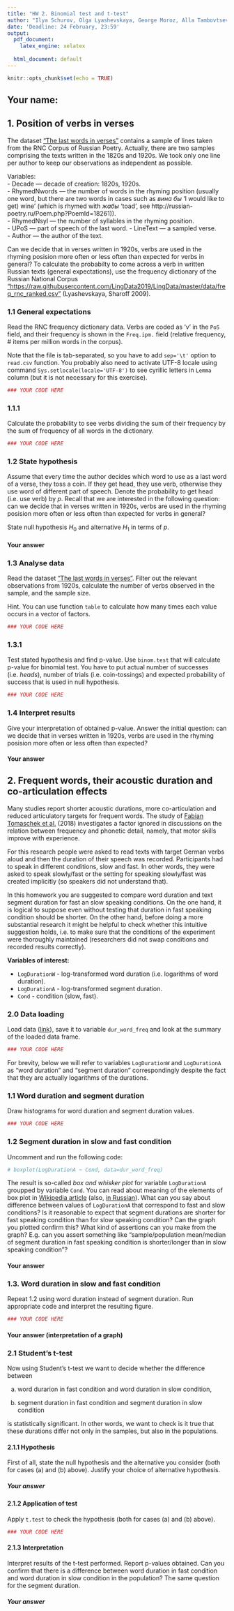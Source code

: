 ```yaml
---
title: "HW 2. Binomial test and t-test"
author: "Ilya Schurov, Olga Lyashevskaya, George Moroz, Alla Tambovtseva"
date: 'Deadline: 24 February, 23:59'
output:
  pdf_document:
    latex_engine: xelatex
    
  html_document: default
---
```


```r
knitr::opts_chunk$set(echo = TRUE)
```

## Your name: 

## 1. Position of verbs in verses

The dataset [“The last words in verses”](https://raw.githubusercontent.com/LingData2019/LingData/master/data/poetry_last_in_lines.csv) contains a sample of lines taken from the RNC Corpus of Russian Poetry. Actually, there are two samples comprising the texts written in the 1820s and 1920s. We took only one line per author to keep our observations as independent as possible. 

Variables:  
- Decade — decade of creation: 1820s, 1920s.  
- RhymedNwords — the number of words in the rhyming position (usually one word, but there are two words in cases such as _вина бы_ 'I would like to get) wine' (which is rhymed with _жабы_ 'toad', see http://russian-poetry.ru/Poem.php?PoemId=18261)).  
- RhymedNsyl — the number of syllables in the rhyming position.  
- UPoS — part of speech of the last word. 
- LineText — a sampled verse.  
- Author — the author of the text.  

Can we decide that in verses written in 1920s, verbs are used in the rhyming posision more often or less often than expected for verbs in general? To calculate the probabilty to come across a verb in written Russian texts (general expectations), use the frequency dictionary of the Russian National Corpus ["https://raw.githubusercontent.com/LingData2019/LingData/master/data/freq_rnc_ranked.csv"]("https://raw.githubusercontent.com/LingData2019/LingData/master/data/freq_rnc_ranked.csv") (Lyashevskaya, Sharoff 2009). 

### 1.1 General expectations

Read the RNC frequency dictionary data. Verbs are coded as 'v' in the `PoS` field, and their frequency is shown in the `Freq.ipm.` field (relative frequency, # items per million words in the corpus).

Note that the file is tab-separated, so you have to add `sep='\t'` option to `read.csv` function. You probably also need to activate UTF-8 locale using command `Sys.setlocale(locale='UTF-8')` to see cyrillic letters in `Lemma` column (but it is not necessary for this exercise).

```r
### YOUR CODE HERE
```

### 1.1.1

Calculate the probability to see verbs dividing the sum of their frequency by the sum of frequency of all words in the dictionary.

```r
### YOUR CODE HERE
```

### 1.2 State hypothesis

Assume that every time the author decides which word to use as a last word of a verse, they toss a coin. If they get head, they use verb, otherwise they use word of different part of speech. Denote the probability to get head (i.e. use verb) by $p$. Recall that we are interested in the following question: can we decide that in verses written in 1920s, verbs are used in the rhyming posision more often or less often than expected for verbs in general?

State null hypothesis $H_0$ and alternative $H_1$ in terms of $p$.

#### Your answer

### 1.3 Analyse data

Read the dataset [“The last words in verses”](https://raw.githubusercontent.com/LingData2019/LingData/master/data/poetry_last_in_lines.csv). Filter out the relevant observations from 1920s, calculate the number of verbs observed in the sample, and the sample size. 

Hint. You can use function `table` to calculate how many times each value occurs in a vector of factors.

```r
### YOUR CODE HERE
```

### 1.3.1

Test stated hypothesis and find p-value. Use `binom.test` that will calculate p-value for binomial test. You have to put actual number of successes (i.e. _heads_), number of trials (i.e. coin-tossings) and expected probability of success that is used in null hypothesis.


```r
### YOUR CODE HERE
```

### 1.4 Interpret results

Give your interpretation of obtained p-value. Answer the initial question: can we decide that in verses written in 1920s, verbs are used in the rhyming posision more often or less often than expected?

#### Your answer

## 2. Frequent words, their acoustic duration and co-articulation effects

Many studies report shorter acoustic durations, more co-articulation and reduced articulatory targets for frequent words. The study of [Fabian Tomaschek et al.](https://www.semanticscholar.org/paper/Practice-makes-perfect-%3A-The-consequences-of-for-Tomaschek-Tucker/1e0dbc3787a6da84ffd4c3cae62f1340e4267694) (2018) investigates a factor ignored in discussions on the relation between frequency and phonetic detail, namely, that motor skills improve with experience.  

For this research people were asked to read texts with target German verbs aloud and then the duration of their speech was recorded. Participants had to speak in different conditions, slow and fast. In other words, they were asked to speak slowly/fast or the setting for speaking slowly/fast was created implicitly (so speakers did not understand that).

In this homework you are suggested to compare word duration and text segment duration for fast an slow speaking conditions. On the one hand, it is logical to suppose even without testing that duration in fast speaking condition should be shorter. On the other hand, before doing a more substantial research it might be helpful to check whether this intuitive suggestion holds, i.e. to make sure that the conditions of the experiment were thoroughly maintained (researchers did not swap conditions and recorded results correctly).

**Variables of interest:**

* `LogDurationW` - log-transformed word duration (i.e. logarithms of word duration).
* `LogDurationA` - log-transformed segment duration.
* `Cond` - condition (slow, fast). 

### 2.0 Data loading

Load data ([link](http://math-info.hse.ru/f/2018-19/ling-data/dur_word_frequency.csv)), save it to variable `dur_word_freq` and look at the summary of the loaded data frame.

```r
### YOUR CODE HERE
```


For brevity, below we will refer to variables `LogDurationW` and `LogDurationA` as "word duration" and "segment duration" correspondingly despite the fact that they are actually logarithms of the durations.

### 1.1 Word duration and segment duration

Draw histograms for word duration and segment duration values.

```r
### YOUR CODE HERE
```


### 1.2 Segment duration in slow and fast condition

Uncomment and run the following code:

```r
# boxplot(LogDurationA ~ Cond, data=dur_word_freq)
```

The result is so-called _box and whisker plot_ for variable `LogDurationA` groupped by variable `Cond`. You can read about meaning of the elements of box plot in [Wikipedia article](https://en.wikipedia.org/wiki/Box_plot) (also, [in Russian](https://ru.wikipedia.org/wiki/Ящик_с_усами)). What can you say about difference between values of `LogDurationA` that correspond to fast and slow conditions? Is it reasonable to expect that segment durations are shorter for fast speaking condition than for slow speaking condition? Can the graph you plotted confirm this? What kind of assertions can you make from the graph? E.g. can you assert something like "sample/population mean/median of segment duration in fast speaking condition is shorter/longer than in slow speaking condition"?

#### Your answer

### 1.3. Word duration in slow and fast condition
Repeat 1.2 using word duration instead of segment duration. Run appropriate code and interpret the resulting figure.
```r
### YOUR CODE HERE
```

#### Your answer (interpretation of a graph)

### 2.1 Student's t-test

Now using Student's t-test we want to decide whether the difference between 

(a) word durarion in fast condition and word duration in slow condition,

(b) segment duration in fast condition and segment duration in slow condition 

is statistically significant. In other words, we want to check is it true that these durations differ not only in the samples, but also in the populations.

#### 2.1.1 Hypothesis

First of all, state the null hypothesis and the alternative you consider (both for cases (a) and (b) above). Justify your choice of alternative hypothesis.

##### Your answer

#### 2.1.2 Application of test

Apply `t.test` to check the hypothesis (both for cases (a) and (b) above).

```r
### YOUR CODE HERE
```

#### 2.1.3 Interpretation

Interpret results of the t-test performed. Report p-values obtained. Can you confirm that there is a difference between word duration in fast condition and word duration in slow condition in the population? The same question for the segment duration.

##### Your answer
